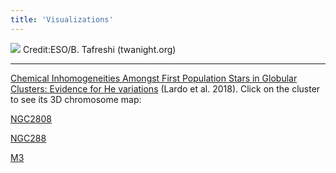 ```yaml
---
title: 'Visualizations'
---
```

<img src="images/sunset.jpg"/>
Credit:ESO/B. Tafreshi (twanight.org)

****



[Chemical Inhomogeneities Amongst First Population Stars in Globular Clusters: Evidence for He variations](http://adsabs.harvard.edu/abs/2018A%26A...616A.168L) (Lardo et al. 2018). Click on the cluster to see its 3D chromosome map:

[NGC2808](animations/n2808.html)

[NGC288](animations/n288.html)

[M3](animations/m3.html)

